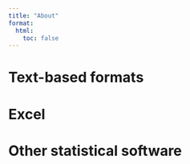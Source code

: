 ```yaml
---
title: "About"
format:
  html:
    toc: false
---
```


# Text-based formats

# Excel

# Other statistical software